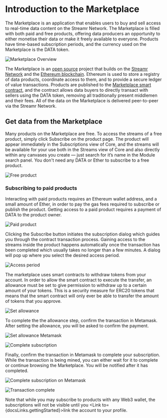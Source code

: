 


# Introduction to the Marketplace
The <Link to={routes.marketplace.index()}>Marketplace</Link> is an application that enables users to buy and sell access to real-time data content on the Streamr Network. The Marketplace is filled with both paid and free products, offering data producers an opportunity to either monetise their data or make it freely available to everyone. Products have time-based subscription periods, and the currency used on the Marketplace is the <Link to={docsLinks.dataToken}>DATA token</Link>.

<Image
  src={MarketplaceOverview}
  highResSrc={MarketplaceOverview2x}
  alt="Marketplace Overview"
/>

The Marketplace is an <a href="https://github.com/streamr-dev/streamr-platform" target="_blank">open source</a> project that builds on the <a href="https://streamr.network/learn/network" target="_blank">Streamr Network</a> and the <a href="https://www.ethereum.org" target="_blank">Ethereum blockchain</a>. Ethereum is used to store a registry of data products, coordinate access to them, and to provide a secure ledger of value transactions. Products are published to the <a href="https://etherscan.io/address/0xa10151d088f6f2705a05d6c83719e99e079a61c1" target="_blank">Marketplace smart contract</a>, and the contract allows data buyers to directly transact with sellers using the DATA token, removing all traditionally present middlemen and their fees. All of the data on the Marketplace is delivered peer-to-peer via the Streamr Network.

## Get data from the Marketplace
Many products on the Marketplace are free. To access the streams of a free product, simply click <span className={docsStyles.streamrHighlight}>Subscribe</span> on the product page. The product will appear immediately in the Subscriptions view of Core, and the streams will be available for your use both in the Streams view of Core and also directly within any canvases you create — just search for it’s name in the Module search panel. You don't need any DATA or Ether to subscribe to a free product.

<Image
  src={FreeProduct}
  highResSrc={FreeProduct2x}
  alt="Free product"
/>

### Subscribing to paid products
Interacting with paid products requires an Ethereum wallet address, and a small amount of Ether, in order to pay the gas fees required to subscribe or publish the product. Getting access to a paid product requires a payment of DATA to the product owner.

<Image
  src={PaidProduct}
  highResSrc={PaidProduct2x}
  alt="Paid product"
/>

Clicking the <span className={docsStyles.streamrHighlight}>Subscribe</span> button initiates the subscription dialog which guides you through the contract transaction process. Gaining access to the streams inside the product happens automatically once the transaction has been completed which usually takes no longer than a few minutes. A dialog will pop up where you select the desired access period.

<Image
  src={AccessPeriod}
  highResSrc={AccessPeriod2x}
  alt="Access period"
/>

The marketplace uses smart contracts to withdraw tokens from your account. In order to allow the smart contract to execute the transfer, an allowance must be set to give permission to withdraw up to a certain amount of your tokens. This is a security measure for ERC20 tokens that means that the smart contract will only ever be able to transfer the amount of tokens that you approve.

<Image
  src={SetAllowance}
  highResSrc={SetAllowance2x}
  alt="Set allowance"
/>

To complete the the allowance step, confirm the transaction in Metamask. After setting the allowance, you will be asked to confirm the payment.

<Image
  src={SetAllowanceMetamask}
  highResSrc={SetAllowanceMetamask2x}
  alt="Set allowance Metamask"
/>

<Image
  src={CompletePurchase}
  highResSrc={CompletePurchase2x}
  alt="Complete subscription"
/>

Finally, confirm the transaction in Metamask to complete your subscription. While the transaction is being mined, you can either wait for it to complete or continue browsing the Marketplace. You will be notified after it has completed.

<Image
  src={CompletePurchaseMetamask}
  highResSrc={CompletePurchaseMetamask2x}
  alt="Complete subscription on Metamask"
/>

<Image
  src={TransactionComplete}
  highResSrc={TransactionComplete2x}
  alt="Transaction complete"
/>

Note that while you may subscribe to products with any Web3 wallet, the subscriptions will not be visible until you <Link to={docsLinks.gettingStarted}>link the account to your profile</Link>.
